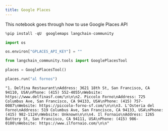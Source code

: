 ```yaml
---
title: Google Places
---
```


This notebook goes through how to use Google Places API

```python
%pip install -qU  googlemaps langchain-community
```

```python
import os

os.environ["GPLACES_API_KEY"] = ""
```

```python
from langchain_community.tools import GooglePlacesTool
```

```python
places = GooglePlacesTool()
```

```python
places.run("al fornos")
```

```output
"1. Delfina Restaurant\nAddress: 3621 18th St, San Francisco, CA 94110, USA\nPhone: (415) 552-4055\nWebsite: https://www.delfinasf.com/\n\n\n2. Piccolo Forno\nAddress: 725 Columbus Ave, San Francisco, CA 94133, USA\nPhone: (415) 757-0087\nWebsite: https://piccolo-forno-sf.com/\n\n\n3. L'Osteria del Forno\nAddress: 519 Columbus Ave, San Francisco, CA 94133, USA\nPhone: (415) 982-1124\nWebsite: Unknown\n\n\n4. Il Fornaio\nAddress: 1265 Battery St, San Francisco, CA 94111, USA\nPhone: (415) 986-0100\nWebsite: https://www.ilfornaio.com/\n\n"
```

```python

```

